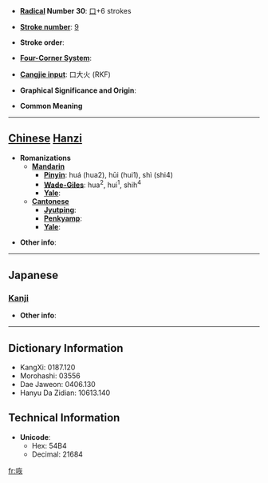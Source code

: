* '''[[Wiktionary:Chinese radical index| Radical]] Number 30''': [[Wiktionary:Chinese radical index 口|口]]+6 strokes

* '''[[Wiktionary:Chinese total strokes index|Stroke number]]''': [[Wiktionary:Chinese total strokes index 9|9]]

* '''Stroke order''': 

* '''[[Wiktionary:Chinese four corner index|Four-Corner System]]''': 

* '''[[Wiktionary:Chinese Cangjie index|Cangjie input]]''': 口大火 (RKF)

* '''Graphical Significance and Origin''': 

* '''Common Meaning'''

----

== [[Chinese]] [[Hanzi]] ==

* '''Romanizations'''
** '''[[Mandarin]]'''
*** '''[[Pinyin]]''': huá (hua2), hūi (hui1), shì (shi4)
*** '''[[Wade-Giles]]''': hua<sup>2</sup>, hui<sup>1</sup>, shih<sup>4</sup>
*** '''[[Yale]]''': 
** '''[[Cantonese]]'''
*** '''[[Jyutping]]''':
*** '''[[Penkyamp]]''': 
*** '''[[Yale]]''': 

* '''Other info''': 

----

==Japanese==
===[[Kanji]]===
{{kanji|on readings=[[かい]] (kai), [[け]] (ke)
|kun readings=[[こえ]] (koe)
}}

* '''Other info''':  

----

== Dictionary Information ==

* KangXi: 0187.120
* Morohashi: 03556
* Dae Jaweon: 0406.130
* Hanyu Da Zidian: 10613.140

== Technical Information ==

* '''Unicode''':
** Hex: 54B4
** Decimal: 21684

[[fr:咴]]